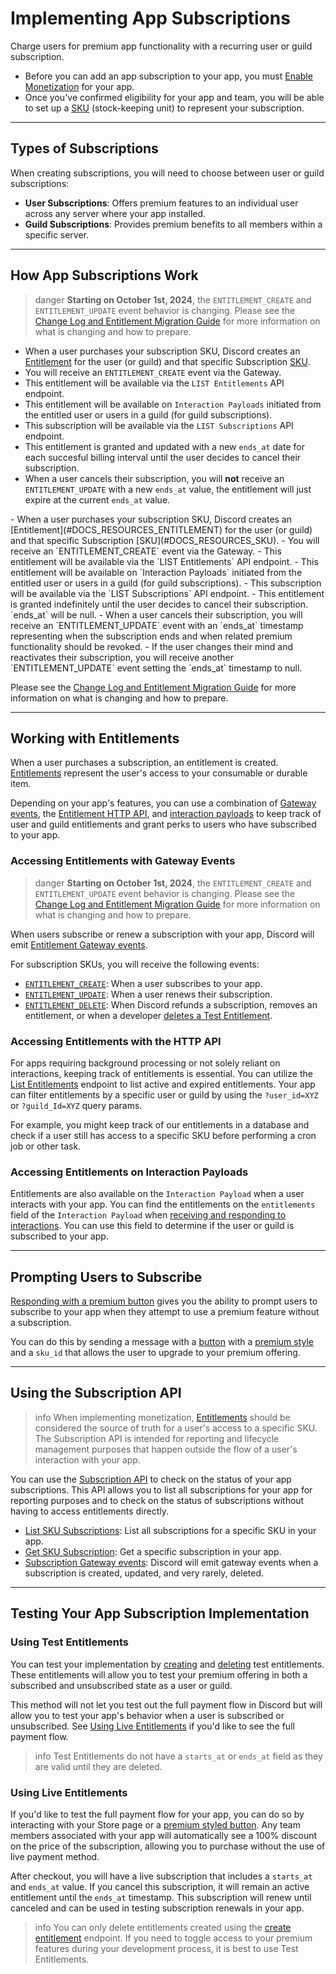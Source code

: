 # Implementing App Subscriptions

Charge users for premium app functionality with a recurring user or guild subscription.

- Before you can add an app subscription to your app, you must [Enable Monetization](#DOCS_MONETIZATION_ENABLING_MONETIZATION) for your app.
- Once you've confirmed eligibility for your app and team, you will be able to set up a [SKU](#DOCS_RESOURCES_SKU) (stock-keeping unit) to represent your subscription.

---

## Types of Subscriptions

When creating subscriptions, you will need to choose between user or guild subscriptions:

- **User Subscriptions**: Offers premium features to an individual user across any server where your app installed.
- **Guild Subscriptions**: Provides premium benefits to all members within a specific server.

---

## How App Subscriptions Work

> danger
> **Starting on October 1st, 2024**, the `ENTITLEMENT_CREATE` and `ENTITLEMENT_UPDATE` event behavior is changing. Please see the [Change Log and Entitlement Migration Guide](#DOCS_CHANGE_LOG/subscription-api-and-entitlement-migration) for more information on what is changing and how to prepare.

- When a user purchases your subscription SKU, Discord creates an [Entitlement](#DOCS_RESOURCES_ENTITLEMENT) for the user (or guild) and that specific Subscription [SKU](#DOCS_RESOURCES_SKU). 
- You will receive an `ENTITLEMENT_CREATE` event via the Gateway.
- This entitlement will be available via the `LIST Entitlements` API endpoint.
- This entitlement will be available on `Interaction Payloads` initiated from the entitled user or users in a guild (for guild subscriptions).
- This subscription will be available via the `LIST Subscriptions` API endpoint.
- This entitlement is granted and updated with a new `ends_at` date for each succesful billing interval until the user decides to cancel their subscription.
- When a user cancels their subscription, you will **not** receive an `ENTITLEMENT_UPDATE` with a new `ends_at` value, the entitlement will just expire at the current `ends_at` value.

<Collapsible title="How App Subscriptions Work - Starting October 1st, 2024" icon="warning">
- When a user purchases your subscription SKU, Discord creates an [Entitlement](#DOCS_RESOURCES_ENTITLEMENT) for the user (or guild) and that specific Subscription [SKU](#DOCS_RESOURCES_SKU). 
- You will receive an `ENTITLEMENT_CREATE` event via the Gateway.
- This entitlement will be available via the `LIST Entitlements` API endpoint.
- This entitlement will be available on `Interaction Payloads` initiated from the entitled user or users in a guild (for guild subscriptions).
- This subscription will be available via the `LIST Subscriptions` API endpoint.
- This entitlement is granted indefinitely until the user decides to cancel their subscription. `ends_at` will be null.
- When a user cancels their subscription, you will receive an `ENTITLEMENT_UPDATE` event with an `ends_at` timestamp representing when the subscription ends and when related premium functionality should be revoked.
- If the user changes their mind and reactivates their subscription, you will receive another `ENTITLEMENT_UPDATE` event setting the `ends_at` timestamp to null.

 Please see the [Change Log and Entitlement Migration Guide](#DOCS_CHANGE_LOG/subscription-api-and-entitlement-migration) for more information on what is changing and how to prepare.
</Collapsible>

---

## Working with Entitlements

When a user purchases a subscription, an entitlement is created. [Entitlements](#DOCS_RESOURCES_ENTITLEMENT) represent the user's access to your consumable or durable item.

Depending on your app's features, you can use a combination of [Gateway events](#DOCS_TOPICS_GATEWAY_EVENTS/entitlements), the [Entitlement HTTP API](#DOCS_RESOURCES_ENTITLEMENT), and [interaction payloads](#DOCS_INTERACTIONS_RECEIVING_AND_RESPONDING) to keep track of user and guild entitlements and grant perks to users who have subscribed to your app.

### Accessing Entitlements with Gateway Events

> danger
> **Starting on October 1st, 2024**, the `ENTITLEMENT_CREATE` and `ENTITLEMENT_UPDATE` event behavior is changing. Please see the [Change Log and Entitlement Migration Guide](#DOCS_CHANGE_LOG/subscription-api-and-entitlement-migration) for more information on what is changing and how to prepare.

When users subscribe or renew a subscription with your app, Discord will emit [Entitlement Gateway events](#DOCS_TOPICS_GATEWAY_EVENTS/entitlements).

For subscription SKUs, you will receive the following events:

- [`ENTITLEMENT_CREATE`](#DOCS_TOPICS_GATEWAY_EVENTS/entitlement-create): When a user subscribes to your app.
- [`ENTITLEMENT_UPDATE`](#DOCS_TOPICS_GATEWAY_EVENTS/entitlement-update): When a user renews their subscription.
- [`ENTITLEMENT_DELETE`](#DOCS_TOPICS_GATEWAY_EVENTS/entitlement-delete): When Discord refunds a subscription, removes an entitlement, or when a developer [deletes a Test Entitlement](#DOCS_RESOURCES_ENTITLEMENT/delete-test-entitlement).

### Accessing Entitlements with the HTTP API

For apps requiring background processing or not solely reliant on interactions, keeping track of entitlements is essential. You can utilize the [List Entitlements](#DOCS_RESOURCES_ENTITLEMENT/list-entitlements) endpoint to list active and expired entitlements. Your app can filter entitlements by a specific user or guild by using the `?user_id=XYZ` or `?guild_Id=XYZ` query params.

For example, you might keep track of our entitlements in a database and check if a user still has access to a specific SKU before performing a cron job or other task.

### Accessing Entitlements on Interaction Payloads

Entitlements are also available on the `Interaction Payload` when a user interacts with your app. You can find the entitlements on the `entitlements` field of the `Interaction Payload` when [receiving and responding to interactions](#DOCS_INTERACTIONS_RECEIVING_AND_RESPONDING). You can use this field to determine if the user or guild is subscribed to your app. 

---

## Prompting Users to Subscribe

[Responding with a premium button](#DOCS_MONETIZATION_MANAGING_SKUS/responding-with-a-premium-button) gives you the ability to prompt users to subscribe to your app when they attempt to use a premium feature without a subscription.

You can do this by sending a message with a [button](#DOCS_INTERACTIONS_MESSAGE_COMPONENTS/buttons) with a [premium style](#DOCS_INTERACTIONS_MESSAGE_COMPONENTS/button-object-button-styles) and a `sku_id` that allows the user to upgrade to your premium offering. 

---

## Using the Subscription API

> info 
> When implementing monetization, [Entitlements](#DOCS_RESOURCES_ENTITLEMENT) should be considered the source of truth for a user's access to a specific SKU. The Subscription API is intended for reporting and lifecycle management purposes that happen outside the flow of a user's interaction with your app.

You can use the [Subscription API](#DOCS_RESOURCES_SUBSCRIPTION) to check on the status of your app subscriptions. This API allows you to list all subscriptions for your app for reporting purposes and to check on the status of subscriptions without having to access entitlements directly.

- [List SKU Subscriptions](#DOCS_RESOURCES_SUBSCRIPTION/list-sku-subscriptions): List all subscriptions for a specific SKU in your app.
- [Get SKU Subscription](#DOCS_RESOURCES_SUBSCRIPTION/get-sku-subscription): Get a specific subscription in your app.
- [Subscription Gateway events](#DOCS_TOPICS_GATEWAY_EVENTS/subscriptions): Discord will emit gateway events when a subscription is created, updated, and very rarely, deleted.

---

## Testing Your App Subscription Implementation

### Using Test Entitlements

You can test your implementation by [creating](#DOCS_RESOURCES_ENTITLEMENT/create-test-entitlement) and [deleting](#DOCS_RESOURCES_ENTITLEMENT/delete-test-entitlement) test entitlements. These entitlements will allow you to test your premium offering in both a subscribed and unsubscribed state as a user or guild. 

This method will not let you test out the full payment flow in Discord but will allow you to test your app's behavior when a user is subscribed or unsubscribed. See [Using Live Entitlements](#DOCS_MONETIZATION_IMPLEMENTING_APP_SUBSCRIPTIONS/using-live-entitlements) if you'd like to see the full payment flow.

> info
> Test Entitlements do not have a `starts_at` or `ends_at` field as they are valid until they are deleted.

### Using Live Entitlements

If you'd like to test the full payment flow for your app, you can do so by interacting with your Store page or a [premium styled button](#DOCS_MONETIZATION_IMPLEMENTING_APP_SUBSCRIPTIONS/prompting-users-to-subscribe). Any team members associated with your app will automatically see a 100% discount on the price of the subscription, allowing you to purchase without the use of live payment method. 

After checkout, you will have a live subscription that includes a `starts_at` and `ends_at` value. If you cancel this subscription, it will remain an active entitlement until the `ends_at` timestamp. This subscription will renew until canceled and can be used in testing subscription renewals in your app.

> info
> You can only delete entitlements created using the [create entitlement](#DOCS_RESOURCES_ENTITLEMENT/create-test-entitlement) endpoint. If you need to toggle access to your premium features during your development process, it is best to use Test Entitlements.